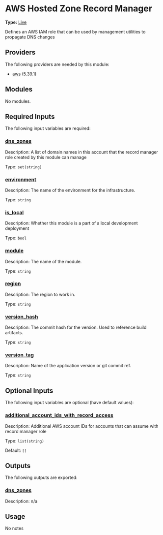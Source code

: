 # AWS Hosted Zone Record Manager

**Type:** [Live](./overview)

Defines an AWS IAM role that can be used by management utilities to propagate DNS changes

## Providers

The following providers are needed by this module:

-  [aws](https://registry.terraform.io/providers/hashicorp/aws/5.39.1/docs) (5.39.1)

## Modules

No modules.

## Required Inputs

The following input variables are required:

### <a name="input_dns_zones"></a> [dns\_zones](#input\_dns\_zones)

Description: A list of domain names in this account that the record manager role created by this module can manage

Type: `set(string)`

### <a name="input_environment"></a> [environment](#input\_environment)

Description: The name of the environment for the infrastructure.

Type: `string`

### <a name="input_is_local"></a> [is\_local](#input\_is\_local)

Description: Whether this module is a part of a local development deployment

Type: `bool`

### <a name="input_module"></a> [module](#input\_module)

Description: The name of the module.

Type: `string`

### <a name="input_region"></a> [region](#input\_region)

Description: The region to work in.

Type: `string`

### <a name="input_version_hash"></a> [version\_hash](#input\_version\_hash)

Description: The commit hash for the version. Used to reference build artifacts.

Type: `string`

### <a name="input_version_tag"></a> [version\_tag](#input\_version\_tag)

Description: Name of the application version or git commit ref.

Type: `string`

## Optional Inputs

The following input variables are optional (have default values):

### <a name="input_additional_account_ids_with_record_access"></a> [additional\_account\_ids\_with\_record\_access](#input\_additional\_account\_ids\_with\_record\_access)

Description: Additional AWS account IDs for accounts that can assume with record manager role

Type: `list(string)`

Default: `[]`

## Outputs

The following outputs are exported:

### <a name="output_dns_zones"></a> [dns\_zones](#output\_dns\_zones)

Description: n/a

## Usage

No notes

